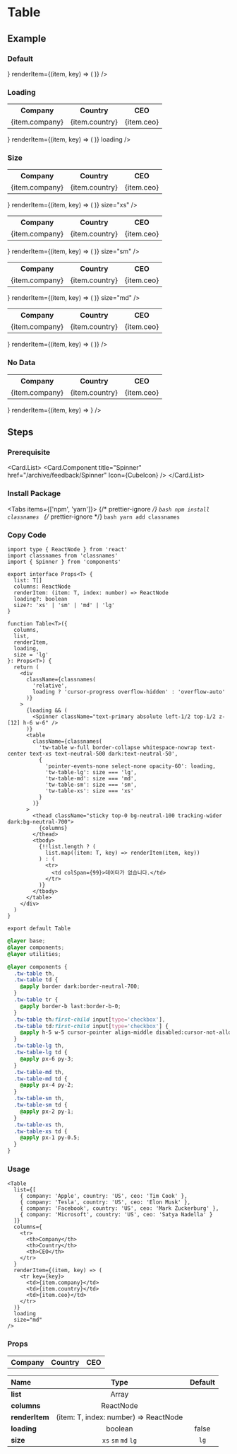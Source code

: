 
<BackTop />

# Table

## Example

### Default

<div className="mt-4">
  <Table
    list={[
      { company: 'Apple', country: 'US', ceo: 'Tim Cook' },
      { company: 'Tesla', country: 'US', ceo: 'Elon Musk' },
      { company: 'Facebook', country: 'US', ceo: 'Mark Zuckerburg' },
      { company: 'Microsoft', country: 'US', ceo: 'Satya Nadella' }
    ]}
    columns={
      <tr>
        <th>Company</th>
        <th>Country</th>
        <th>CEO</th>
      </tr>
    }
    renderItem={(item, key) => (
      <tr key={key}>
        <td>{item.company}</td>
        <td>{item.country}</td>
        <td>{item.ceo}</td>
      </tr>
    )}
  />
</div>

### Loading

<div className="mt-4">
  <Table
    list={[
      { company: 'Apple', country: 'US', ceo: 'Tim Cook' },
      { company: 'Tesla', country: 'US', ceo: 'Elon Musk' },
      { company: 'Facebook', country: 'US', ceo: 'Mark Zuckerburg' },
      { company: 'Microsoft', country: 'US', ceo: 'Satya Nadella' }
    ]}
    columns={
      <tr>
        <th>Company</th>
        <th>Country</th>
        <th>CEO</th>
      </tr>
    }
    renderItem={(item, key) => (
      <tr key={key}>
        <td>{item.company}</td>
        <td>{item.country}</td>
        <td>{item.ceo}</td>
      </tr>
    )}
    loading
  />
</div>

### Size

<div className="mt-4 space-y-4">
  <Table
    list={[
      { company: 'Apple', country: 'US', ceo: 'Tim Cook' },
      { company: 'Tesla', country: 'US', ceo: 'Elon Musk' },
      { company: 'Facebook', country: 'US', ceo: 'Mark Zuckerburg' },
      { company: 'Microsoft', country: 'US', ceo: 'Satya Nadella' }
    ]}
    columns={
      <tr>
        <th>Company</th>
        <th>Country</th>
        <th>CEO</th>
      </tr>
    }
    renderItem={(item, key) => (
      <tr key={key}>
        <td>{item.company}</td>
        <td>{item.country}</td>
        <td>{item.ceo}</td>
      </tr>
    )}
    size="xs"
  />
  <Table
    list={[
      { company: 'Apple', country: 'US', ceo: 'Tim Cook' },
      { company: 'Tesla', country: 'US', ceo: 'Elon Musk' },
      { company: 'Facebook', country: 'US', ceo: 'Mark Zuckerburg' },
      { company: 'Microsoft', country: 'US', ceo: 'Satya Nadella' }
    ]}
    columns={
      <tr>
        <th>Company</th>
        <th>Country</th>
        <th>CEO</th>
      </tr>
    }
    renderItem={(item, key) => (
      <tr key={key}>
        <td>{item.company}</td>
        <td>{item.country}</td>
        <td>{item.ceo}</td>
      </tr>
    )}
    size="sm"
  />
  <Table
    list={[
      { company: 'Apple', country: 'US', ceo: 'Tim Cook' },
      { company: 'Tesla', country: 'US', ceo: 'Elon Musk' },
      { company: 'Facebook', country: 'US', ceo: 'Mark Zuckerburg' },
      { company: 'Microsoft', country: 'US', ceo: 'Satya Nadella' }
    ]}
    columns={
      <tr>
        <th>Company</th>
        <th>Country</th>
        <th>CEO</th>
      </tr>
    }
    renderItem={(item, key) => (
      <tr key={key}>
        <td>{item.company}</td>
        <td>{item.country}</td>
        <td>{item.ceo}</td>
      </tr>
    )}
    size="md"
  />
  <Table
    list={[
      { company: 'Apple', country: 'US', ceo: 'Tim Cook' },
      { company: 'Tesla', country: 'US', ceo: 'Elon Musk' },
      { company: 'Facebook', country: 'US', ceo: 'Mark Zuckerburg' },
      { company: 'Microsoft', country: 'US', ceo: 'Satya Nadella' }
    ]}
    columns={
      <tr>
        <th>Company</th>
        <th>Country</th>
        <th>CEO</th>
      </tr>
    }
    renderItem={(item, key) => (
      <tr key={key}>
        <td>{item.company}</td>
        <td>{item.country}</td>
        <td>{item.ceo}</td>
      </tr>
    )}
  />
</div>

### No Data

<div className="mt-4">
  <Table
    list={[]}
    columns={
      <tr>
        <th>Company</th>
        <th>Country</th>
        <th>CEO</th>
      </tr>
    }
    renderItem={(item, key) => <tr key={key}></tr>}
  />
</div>

## Steps

<div className="steps">

### Prerequisite

<Card.List>
  <Card.Component
    title="Spinner"
    href="/archive/feedback/Spinner"
    Icon={CubeIcon}
  />
</Card.List>

### Install Package

<Tabs items={['npm', 'yarn']}>
  {/* prettier-ignore */}
  <Tab>
    ```bash
    npm install classnames
    ```
    </Tab>
  {/* prettier-ignore */}
  <Tab>
    ```bash
    yarn add classnames
    ```
</Tab>
</Tabs>

### Copy Code

```tsx filename="components/Table/index.tsx"
import type { ReactNode } from 'react'
import classnames from 'classnames'
import { Spinner } from 'components'

export interface Props<T> {
  list: T[]
  columns: ReactNode
  renderItem: (item: T, index: number) => ReactNode
  loading?: boolean
  size?: 'xs' | 'sm' | 'md' | 'lg'
}

function Table<T>({
  columns,
  list,
  renderItem,
  loading,
  size = 'lg'
}: Props<T>) {
  return (
    <div
      className={classnames(
        'relative',
        loading ? 'cursor-progress overflow-hidden' : 'overflow-auto'
      )}
    >
      {loading && (
        <Spinner className="text-primary absolute left-1/2 top-1/2 z-[12] h-6 w-6" />
      )}
      <table
        className={classnames(
          'tw-table w-full border-collapse whitespace-nowrap text-center text-xs text-neutral-500 dark:text-neutral-50',
          {
            'pointer-events-none select-none opacity-60': loading,
            'tw-table-lg': size === 'lg',
            'tw-table-md': size === 'md',
            'tw-table-sm': size === 'sm',
            'tw-table-xs': size === 'xs'
          }
        )}
      >
        <thead className="sticky top-0 bg-neutral-100 tracking-wider dark:bg-neutral-700">
          {columns}
        </thead>
        <tbody>
          {!!list.length ? (
            list.map((item: T, key) => renderItem(item, key))
          ) : (
            <tr>
              <td colSpan={99}>데이터가 없습니다.</td>
            </tr>
          )}
        </tbody>
      </table>
    </div>
  )
}

export default Table
```

```css filename="styles/global.css"
@layer base;
@layer components;
@layer utilities;

@layer components {
  .tw-table th,
  .tw-table td {
    @apply border dark:border-neutral-700;
  }
  .tw-table tr {
    @apply border-b last:border-b-0;
  }
  .tw-table th:first-child input[type='checkbox'],
  .tw-table td:first-child input[type='checkbox'] {
    @apply h-5 w-5 cursor-pointer align-middle disabled:cursor-not-allowed;
  }
  .tw-table-lg th,
  .tw-table-lg td {
    @apply px-6 py-3;
  }
  .tw-table-md th,
  .tw-table-md td {
    @apply px-4 py-2;
  }
  .tw-table-sm th,
  .tw-table-sm td {
    @apply px-2 py-1;
  }
  .tw-table-xs th,
  .tw-table-xs td {
    @apply px-1 py-0.5;
  }
}
```

### Usage

```tsx
<Table
  list={[
    { company: 'Apple', country: 'US', ceo: 'Tim Cook' },
    { company: 'Tesla', country: 'US', ceo: 'Elon Musk' },
    { company: 'Facebook', country: 'US', ceo: 'Mark Zuckerburg' },
    { company: 'Microsoft', country: 'US', ceo: 'Satya Nadella' }
  ]}
  columns={
    <tr>
      <th>Company</th>
      <th>Country</th>
      <th>CEO</th>
    </tr>
  }
  renderItem={(item, key) => (
    <tr key={key}>
      <td>{item.company}</td>
      <td>{item.country}</td>
      <td>{item.ceo}</td>
    </tr>
  )}
  loading
  size="md"
/>
```

</div>

### Props

| Name                       |                 Type                  | Default |
| :------------------------- | :-----------------------------------: | :-----: |
| **list**<Required />       |                 Array                 |         |
| **columns**<Required />    |               ReactNode               |         |
| **renderItem**<Required /> | (item: T, index: number) => ReactNode |         |
| **loading**                |                boolean                |  false  |
| **size**                   |          `xs` `sm` `md` `lg`          |  `lg`   |

<Comment />
